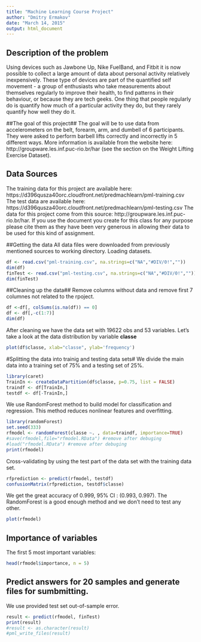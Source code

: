 ```yaml
---
title: "Machine Learning Course Project"
author: "Dmitry Ermakov"
date: "March 14, 2015"
output: html_document
---
```


## Description of the problem##
Using devices such as Jawbone Up, Nike FuelBand, and Fitbit it is now possible to collect a large amount of data about personal activity relatively inexpensively. These type of devices are part of the quantified self movement - a group of enthusiasts who take measurements about themselves regularly to improve their health, to find patterns in their behaviour, or because they are tech geeks. One thing that people regularly do is quantify how much of a particular activity they do, but they rarely quantify how well they do it.

##The goal of this project##
The goal will be to use data from accelerometers on the belt, forearm, arm, and dumbell of 6 participants. They were asked to perform barbell lifts correctly and incorrectly in 5 different ways. 
More information is available from the website here: http://groupware.les.inf.puc-rio.br/har (see the section on the Weight Lifting Exercise Dataset).

## Data Sources
The training data for this project are available here: 
https://d396qusza40orc.cloudfront.net/predmachlearn/pml-training.csv
The test data are available here: 
https://d396qusza40orc.cloudfront.net/predmachlearn/pml-testing.csv
The data for this project come from this source: http://groupware.les.inf.puc-rio.br/har. If you use the document you create for this class for any purpose please cite them as they have been very generous in allowing their data to be used for this kind of assignment.

##Getting the data
 All data files were downloaded from previously mentioned sources to working directory. Loading datasets.
```r
df <- read.csv("pml-training.csv", na.strings=c("NA","#DIV/0!",""))
dim(df)
finTest <- read.csv("pml-testing.csv", na.strings=c("NA","#DIV/0!",""))
dim(finTest)
```
##Cleaning up the data##
Remove columns without data and remove first 7 columnes not related to the rpoject.
```r
df <-df[, colSums(is.na(df)) == 0]
df <- df[,-c(1:7)]
dim(df)
```

After cleaning we have the data set with 19622 obs and 53 variables.
Let's take a look at the data distribution by variable **classe**
```r
plot(df$classe, xlab="classe", ylab='frequency')
```

#Splitting the data into trainig and testing data sets#
We divide the main data into a training set of 75% and a testing set of 25%.
```r
library(caret)
TrainIn <- createDataPartition(df$classe, p=0.75, list = FALSE)
traindf <- df[TrainIn,]
testdf <- df[-TrainIn,]
```
We use RandomForest method to build model for classification and regression. This method reduces nonlinear features and overfitting.
```r
library(randomForest)
set.seed(333)
rfmodel <- randomForest(classe ~. , data=traindf, importance=TRUE)
#save(rfmodel,file="rfmodel.RData") #remove after debuging
#load("rfmodel.RData") #remove after debuging
print(rfmodel)
```
Cross-validating by using the test part of the data set with the training data set.
```r
rfprediction <- predict(rfmodel, testdf)
confusionMatrix(rfprediction, testdf$classe)
```
We get the great accuracy of 0.999, 95% CI : (0.993, 0.997). The RandomForest is a good enough method and we don't need to test any other.
```r
plot(rfmodel)
```

## Importance of variables 
The first 5 most important variables:
```r
head(rfmodel$importance, n = 5)
```

## Predict answers for 20 samples and generate files for sumbmitting. 
We use provided test set out-of-sample error.
```r
result <- predict(rfmodel, finTest)
print(result)
#result <- as.character(result)
#pml_write_files(result)
```


